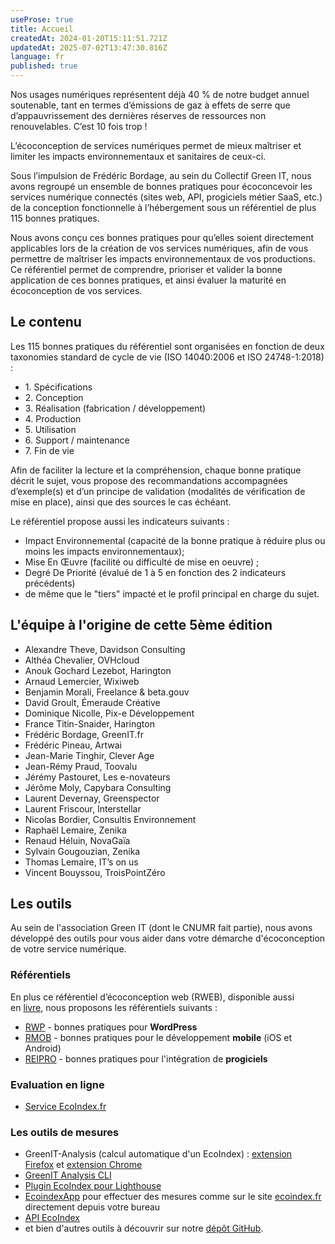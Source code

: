```yaml
---
useProse: true
title: Accueil
createdAt: 2024-01-20T15:11:51.721Z
updatedAt: 2025-07-02T13:47:30.816Z
language: fr
published: true
---
```


Nos usages numériques représentent déjà 40 % de notre budget annuel soutenable, tant en termes d’émissions de gaz à effets de serre que d’appauvrissement des dernières réserves de ressources non renouvelables. C’est 10 fois trop ! 

L’écoconception de services numériques permet de mieux maîtriser et limiter les impacts environnementaux et sanitaires de ceux-ci.

Sous l’impulsion de Frédéric Bordage, au sein du Collectif Green IT, nous avons regroupé un ensemble de bonnes pratiques pour écoconcevoir les services numérique connectés (sites web, API, progiciels métier SaaS, etc.) de la conception fonctionnelle à l’hébergement sous un référentiel de plus 115 bonnes pratiques.

<CTAWithIcon label="Découvrez les bonnes pratiques" url="/fr/fiches" target="_self" />

Nous avons conçu ces bonnes pratiques pour qu’elles soient directement applicables lors de la création de vos services numériques, afin de vous permettre de maîtriser les impacts environnementaux de vos productions. Ce référentiel permet de comprendre, prioriser et valider la bonne application de ces bonnes pratiques, et ainsi évaluer la maturité en écoconception de vos services.

## Le contenu

Les 115 bonnes pratiques du référentiel sont organisées en fonction de deux taxonomies standard de cycle de vie (ISO 14040:2006 et ISO 24748-1:2018) :

* 1\. Spécifications
* 2\. Conception
* 3\. Réalisation (fabrication / développement)
* 4\. Production
* 5\. Utilisation
* 6\. Support / maintenance
* 7\. Fin de vie

Afin de faciliter la lecture et la compréhension, chaque bonne pratique décrit le sujet, vous propose des recommandations accompagnées d’exemple(s) et d’un principe de validation (modalités de vérification de mise en place), ainsi que des sources le cas échéant.

Le référentiel propose aussi les indicateurs suivants :

* Impact Environnemental (capacité de la bonne pratique à réduire plus ou moins les impacts environnementaux); 
* Mise En Œuvre (facilité ou difficulté de mise en oeuvre) ;
* Degré De Priorité (évalué de 1 à 5 en fonction des 2 indicateurs précédents) 
* de même que le "tiers" impacté et le profil principal en charge du sujet.

## L'équipe à l'origine de cette 5ème édition

* Alexandre Theve, Davidson Consulting
* Althéa Chevalier, OVHcloud
* Anouk Gochard Lezebot, Harington
* Arnaud Lemercier, Wixiweb
* Benjamin Morali, Freelance & beta.gouv
* David Groult, Émeraude Créative
* Dominique Nicolle, Pix-e Développement
* France Titin-Snaider, Harington
* Frédéric Bordage, GreenIT.fr
* Frédéric Pineau, Artwai
* Jean-Marie Tinghir, Clever Age
* Jean-Rémy Praud, Toovalu
* Jérémy Pastouret, Les e-novateurs
* Jérôme Moly, Capybara Consulting
* Laurent Devernay, Greenspector
* Laurent Friscour, Interstellar
* Nicolas Bordier, Consultis Environnement
* Raphaël Lemaire, Zenika
* Renaud Héluin, NovaGaïa
* Sylvain Gougouzian, Zenika
* Thomas Lemaire, IT’s on us
* Vincent Bouyssou, TroisPointZéro

<CTAWithIcon icon="tabler:brand-github" label="Contribuez !" url="https://github.com/cnumr/best-practices/blob/main/CONTRIBUTING.md/" target="_blank" />

## Les outils

Au sein de l'association Green IT (dont le CNUMR fait partie), nous avons développé des outils pour vous aider dans votre démarche d'écoconception de votre service numérique.

### Référentiels

En plus ce référentiel d’écoconception web (RWEB), disponible aussi en [livre](https://ecoconceptionweb.com/), nous proposons les référentiels suivants :

* [RWP](https://ref.greenit.fr/wp/) - bonnes pratiques pour **WordPress**
* [RMOB](https://github.com/cnumr/best-practices-mobile) - bonnes pratiques pour le développement **mobile** (iOS et Android)
* [REIPRO](https://github.com/cnumr/best-practices-packaged-software) - bonnes pratiques pour l'intégration de **progiciels**

### Evaluation en ligne

* [Service EcoIndex.fr](https://www.ecoindex.fr/)

### Les outils de mesures

* GreenIT-Analysis (calcul automatique d'un EcoIndex) : [extension Firefox](https://addons.mozilla.org/fr/firefox/addon/greenit-analysis/) et [extension Chrome](https://chrome.google.com/webstore/detail/greenit-analysis/mofbfhffeklkbebfclfaiifefjflcpad)
* [GreenIT Analysis CLI](https://github.com/cnumr/GreenIT-Analysis-cli)
* [Plugin EcoIndex pour Lighthouse](https://github.com/cnumr/lighthouse-plugin-ecoindex)
* [EcoindexApp](https://github.com/cnumr/EcoindexApp) pour effectuer des mesures comme sur le site [ecoindex.fr](https://www.ecoindex.fr/) directement depuis votre bureau
* [API EcoIndex](https://github.com/cnumr/ecoindex_api)
* et bien d'autres outils à découvrir sur notre [dépôt GitHub](https://github.com/cnumr).
